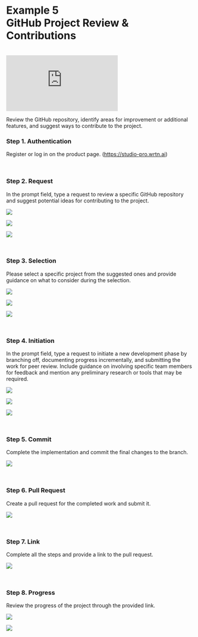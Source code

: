 # **Example 5** <br /> GitHub Project Review & Contributions

<br />

<div
  style={{
    position: "relative",
    width: "100%",
    height: 0,
    paddingBottom: "56.25%",
    overflow: "hidden",
  }}
>
  <iframe
    src="https://www.youtube.com/embed/Ha4EEUJ3Bus"
    style={{
      position: "absolute",
      top: 0,
      left: 0,
      width: "100%",
      height: "100%",
      border: "none",
    }}
    title="YouTube video player"
    frameborder="0"
    allow="accelerometer; autoplay; clipboard-write; encrypted-media; gyroscope; picture-in-picture; web-share"
    referrerpolicy="strict-origin-when-cross-origin"
    allowfullscreen
  ></iframe>
</div>

Review the GitHub repository, identify areas for improvement or additional features, and suggest ways to contribute to the project.

### Step 1. Authentication

Register or log in on the product page. (https://studio-pro.wrtn.ai)

<br />

### Step 2. Request

In the prompt field, type a request to review a specific GitHub repository and suggest potential ideas for contributing to the project.

![](/studio-pro/images/docs/use-cases/github/step-2-1.png)

![](/studio-pro/images/docs/use-cases/github/step-2-2.png)

![](/studio-pro/images/docs/use-cases/github/step-2-3.png)

<br />

### Step 3. Selection

Please select a specific project from the suggested ones and provide guidance on what to consider during the selection.

![](/studio-pro/images/docs/use-cases/github/step-3-1.png)

![](/studio-pro/images/docs/use-cases/github/step-3-2.png)

![](/studio-pro/images/docs/use-cases/github/step-3-3.png)

<br />

### Step 4. Initiation

In the prompt field, type a request to initiate a new development phase by branching off, documenting progress incrementally, and submitting the work for peer review. Include guidance on involving specific team members for feedback and mention any preliminary research or tools that may be required.

![](/studio-pro/images/docs/use-cases/github/step-4-1.png)

![](/studio-pro/images/docs/use-cases/github/step-4-2.png)

![](/studio-pro/images/docs/use-cases/github/step-4-3.png)

<br />

### Step 5. Commit

Complete the implementation and commit the final changes to the branch.

![](/studio-pro/images/docs/use-cases/github/step-5-1.png)

<br />

### Step 6. Pull Request

Create a pull request for the completed work and submit it.

![](/studio-pro/images/docs/use-cases/github/step-6-1.png)

<br />

### Step 7. Link

Complete all the steps and provide a link to the pull request.

![](/studio-pro/images/docs/use-cases/github/step-7-1.png)

<br />

### Step 8. Progress

Review the progress of the project through the provided link.

![](/studio-pro/images/docs/use-cases/github/step-8-1.png)

![](/studio-pro/images/docs/use-cases/github/step-8-2.png)
